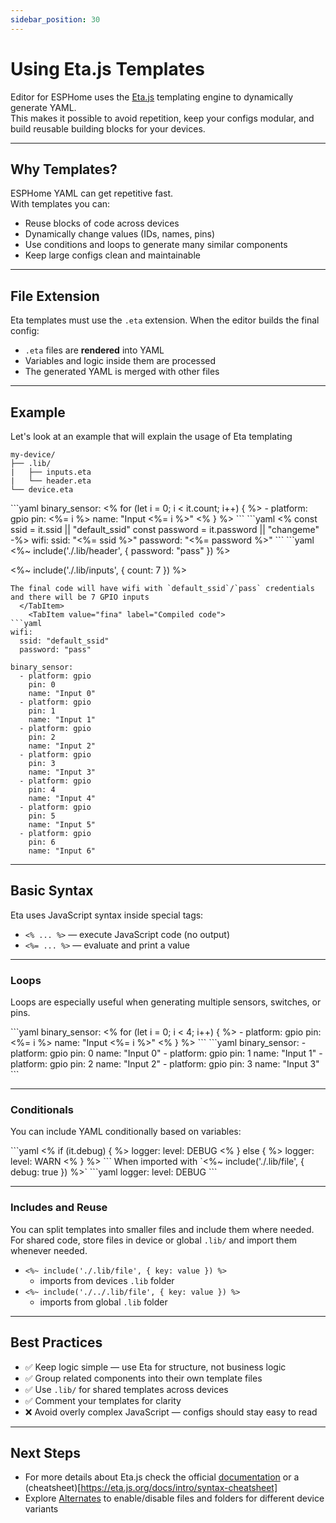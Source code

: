 ---
sidebar_position: 30
---


# Using Eta.js Templates

Editor for ESPHome uses the [Eta.js](https://eta.js.org) templating engine to dynamically generate YAML.  
This makes it possible to avoid repetition, keep your configs modular, and build reusable building blocks for your devices.

---

## Why Templates?

ESPHome YAML can get repetitive fast.  
With templates you can:

- Reuse blocks of code across devices
- Dynamically change values (IDs, names, pins)
- Use conditions and loops to generate many similar components
- Keep large configs clean and maintainable

---

## File Extension

Eta templates must use the `.eta` extension.
When the editor builds the final config:

- `.eta` files are **rendered** into YAML
- Variables and logic inside them are processed
- The generated YAML is merged with other files

---

## Example

Let's look at an example that will explain the usage of Eta templating


```
my-device/
├── .lib/
|   ├── inputs.eta
|   └── header.eta
└── device.eta
```

<Tabs>
  <TabItem value="lib_inputs" label=".lib/inputs.eta" defaults>
```yaml
binary_sensor:
<% for (let i = 0; i < it.count; i++) { %>
  - platform: gpio
    pin: <%= i %>
    name: "Input <%= i %>"
<% } %>
```
  </TabItem>
  <TabItem value="lib_header" label=".lib/header.eta">
```yaml
<%
  const ssid = it.ssid || "default_ssid"
  const password = it.password || "changeme"
-%>
wifi:
  ssid: "<%= ssid %>"
  password: "<%= password %>"
```
  </TabItem>
  <TabItem value="device" label="device.eta">
```yaml
<%~ include('./.lib/header', { password: "pass" }) %>

<%~ include('./.lib/inputs', { count: 7 }) %>
```
The final code will have wifi with `default_ssid`/`pass` credentials and there will be 7 GPIO inputs
  </TabItem>
    <TabItem value="fina" label="Compiled code">
```yaml
wifi:
  ssid: "default_ssid"
  password: "pass"

binary_sensor:
  - platform: gpio
    pin: 0
    name: "Input 0"
  - platform: gpio
    pin: 1
    name: "Input 1"
  - platform: gpio
    pin: 2
    name: "Input 2"
  - platform: gpio
    pin: 3
    name: "Input 3"
  - platform: gpio
    pin: 4
    name: "Input 4"
  - platform: gpio
    pin: 5
    name: "Input 5"
  - platform: gpio
    pin: 6
    name: "Input 6"

```
  </TabItem>
</Tabs>

---

## Basic Syntax

Eta uses JavaScript syntax inside special tags:

- `<% ... %>` — execute JavaScript code (no output)
- `<%= ... %>` — evaluate and print a value
---
### Loops

Loops are especially useful when generating multiple sensors, switches, or pins.

<Tabs>
  <TabItem value="src" label="file.eta" defaults>
```yaml
binary_sensor:
<% for (let i = 0; i < 4; i++) { %>
  - platform: gpio
    pin: <%= i %>
    name: "Input <%= i %>"
<% } %>
```
  </TabItem>
  <TabItem value="tgt" label="file.yaml">
```yaml
binary_sensor:
  - platform: gpio
    pin: 0
    name: "Input 0"
  - platform: gpio
    pin: 1
    name: "Input 1"
  - platform: gpio
    pin: 2
    name: "Input 2"
  - platform: gpio
    pin: 3
    name: "Input 3"
```
  </TabItem>
</Tabs>

---

### Conditionals

You can include YAML conditionally based on variables:

<Tabs>
  <TabItem value="src" label="file.eta" defaults>
```yaml
<% if (it.debug) { %>
logger:
  level: DEBUG
<% } else { %>
logger:
  level: WARN
<% } %>
```
  </TabItem>
  <TabItem value="tgt" label="file.yaml">
When imported with `<%~ include('./.lib/file', { debug: true }) %>`
```yaml
logger:
  level: DEBUG
```
  </TabItem>
</Tabs>

---

### Includes and Reuse

You can split templates into smaller files and include them where needed.  
For shared code, store files in device or global `.lib/` and import them whenever needed.

 - `<%~ include('./.lib/file', { key: value }) %>`
   - imports from devices `.lib` folder
 - `<%~ include('./../.lib/file', { key: value }) %>`
    - imports from global `.lib` folder

---

## Best Practices

- ✅ Keep logic simple — use Eta for structure, not business logic  
- ✅ Group related components into their own template files  
- ✅ Use `.lib/` for shared templates across devices  
- ✅ Comment your templates for clarity  
- ❌ Avoid overly complex JavaScript — configs should stay easy to read  

---

## Next Steps

- For more details about Eta.js check the official [documentation](https://eta.js.org/docs/intro/template-syntax) or a (cheatsheet)[https://eta.js.org/docs/intro/syntax-cheatsheet]<!-- - Learn how to [Patch YAML](./yaml-patch.md) after templates are rendered   -->
- Explore [Alternates](./disable-file.md) to enable/disable files and folders for different device variants
